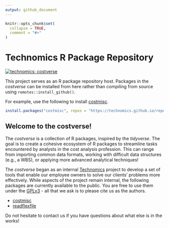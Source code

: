 ```yaml
---
output: github_document
---
```


<!-- README.md is generated from README.Rmd. Please edit that file -->

```r
knitr::opts_chunk$set(
  collapse = TRUE,
  comment = "#>"
)
```

# Technomics R Package Repository

<!-- badges: start -->
[![technomics: costverse](https://img.shields.io/badge/technomics-costverse-EAC435.svg)](https://gitlab.technomics.net/costverse)
<!-- badges: end -->

This project serves as an R package repository host. Packages in the *costverse* can be installed from here rather than compiling from source using `remotes::install_github()`.

For example, use the following to install [costmisc](https://github.com/Technomics/costmisc/).

```r
install.packages("costmisc", repos = "https://technomics.github.io/repo/")
```

## Welcome to the costverse!

The *costverse* is a collection of R packages, inspired by the *tidyverse*. The goal is to create a cohesive ecosystem of R packages to streamline tasks encountered by analysts in the cost analysis profession. This can range from importing common data formats, working with difficult data structures (e.g., a WBS), or applying more advanced analytical techniques!

The *costverse* began as an internal [Technomics](https://www.technomics.net/) project to develop a set of tools that enable our employee owners to solve our clients’ problems more effectively. While aspects of the project remain internal, the following packages are currently available to the public. You are free to use them under the [GPLv3](https://www.gnu.org/licenses/gpl-3.0.en.html) - all that we ask is to please cite us as the authors.

 - [costmisc](https://github.com/Technomics/costmisc/)
 - [readflexfile](https://github.com/Technomics/readflexfile/)
 
Do not hesitate to contact us if you have questions about what else is in the works!
